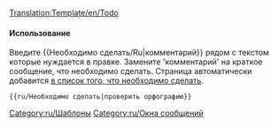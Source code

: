 <noinclude>[[Translation:Template/en/Todo]]</noinclude>{{en/Ambox| type  = notice
| image = Klipper.png
| text  = <strong>Необходимо сделать</strong><br />{{{1|Тот, кто добавил этот шаблон не уточнил, что должно было быть сделано, поэтому он должен быть удален или обновлен после того как будут сделаны нужные правки.}}}
}}<includeonly>{{{2|[[Category:ru/Необходимо сделать]]}}}</includeonly><noinclude>

====Использование====
Введите <nowiki>{{</nowiki>Необходимо сделать/Ru<nowiki>|комментарий}}</nowiki> рядом с текстом которые нуждается в правке. Замените 'комментарий' на краткое сообщение, что необходимо сделать. Страница автоматически добавится [[Category/ru/Необходимо сделать|в список того, что необходимо сделать]].
<pre>{{ru/Необходимо сделать|проверить орфографию}}</pre>

[[Category:ru/Шаблоны]][[Category:ru/Окна сообщений]]</noinclude>